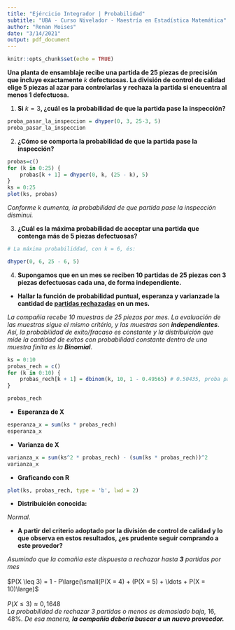 ```yaml
---
title: "Ejércicio Integrador | Probabilidad"
subtitle: "UBA - Curso Nivelador - Maestría en Estadística Matemática"
author: "Renan Moises"
date: "3/14/2021"
output: pdf_document
---
```


```r
knitr::opts_chunk$set(echo = TRUE)
```

**Una planta de ensamblaje recibe una partida de 25 piezas de precisión que incluye exactamente** $k$ **defectuosas. La división de control de calidad elige 5 piezas al azar para controlarlas y rechaza la partida si encuentra al menos 1 defectuosa.**

1.  **Si** $k = 3$**, ¿cuál es la probabilidad de que la partida pase la inspección?**

```r
proba_pasar_la_inspeccion = dhyper(0, 3, 25-3, 5)
proba_pasar_la_inspeccion
```

2.  **¿Cómo se comporta la probabilidad de que la partida pase la inspección?**

```r
probas=c()
for (k in 0:25) {
    probas[k + 1] = dhyper(0, k, (25 - k), 5)
}
ks = 0:25
plot(ks, probas)
```

| *Conforme k aumenta, la probabilidad de que partida pase la inspección disminui.*

3.  **¿Cuál es la máxima probabilidad de acceptar una partida que contenga más de 5 piezas defectuosas?**

```r
# La máxima probabiliddad, con k = 6, és:

dhyper(0, 6, 25 - 6, 5)
```

4.  **Supongamos que en un mes se reciben 10 partidas de 25 piezas con 3 piezas defectuosas cada una, de forma independiente.**

-   **Hallar la función de probabilidad puntual, esperanza y varianzade la cantidad de [partidas rechazadas]{.ul} en un mes.**

| *La compañia recebe 10 muestras de 25 piezas por mes. La evaluación de las muestras sigue el mismo critério, y las muestras son **independientes***. *Así, la probabilidad de exito/fracaso es constante y la distribuición que mide la cantidad de exitos con probabilidad constante dentro de una muestra finita es la **Binomial***. 

```r
ks = 0:10
probas_rech = c()
for (k in 0:10) {
    probas_rech[k + 1] = dbinom(k, 10, 1 - 0.49565) # 0.50435, proba partidas rechazadas
}

probas_rech
```

-   **Esperanza de X**

```r
esperanza_x = sum(ks * probas_rech)
esperanza_x
```

-   **Varianza de X**

```r
varianza_x = sum(ks^2 * probas_rech) - (sum(ks * probas_rech))^2
varianza_x
```

-   **Graficando con R**

```r
plot(ks, probas_rech, type = 'b', lwd = 2)
```

-   **Distribuición conocida:**

| $Normal$.

-   **A partir del criterio adoptado por la división de control de calidad y lo que observa en estos resultados, ¿es prudente seguir comprando a este provedor?**

| *Asumindo que la comañia este dispuesta a rechazar hasta **3** partidas por mes*
| 
| $P(X \leq 3) = 1 - P\large(\small(P(X = 4) + (P(X = 5) + \ldots + P(X = 10)\large)$
| 
| $P(X \leq 3) \approx 0,1648$

| *La probabilidad de rechazar 3 partidas o menos es demasiado baja,* $16,48 \%$*. De esa manera, **la compañia deberia buscar a un nuevo proveedor.***

